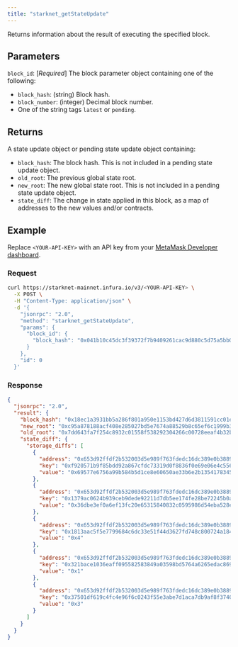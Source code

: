 ```yaml
---
title: "starknet_getStateUpdate"
---
```



Returns information about the result of executing the specified block.

## Parameters

`block_id`: [*Required*] The block parameter object containing one of the following:

- `block_hash`: (string) Block hash.
- `block_number`: (integer) Decimal block number.
- One of the string tags `latest` or `pending`.

## Returns

A state update object or pending state update object containing:

- `block_hash`: The block hash.
  This is not included in a pending state update object.
- `old_root`: The previous global state root.
- `new_root`: The new global state root.
  This is not included in a pending state update object.
- `state_diff`: The change in state applied in this block, as a map of addresses to the new values
  and/or contracts.

## Example

Replace `<YOUR-API-KEY>` with an API key from your [MetaMask Developer dashboard](https://developer.metamask.io/).

### Request

<Tabs>
<TabItem value="curl">

```bash
curl https://starknet-mainnet.infura.io/v3/<YOUR-API-KEY> \
  -X POST \
  -H "Content-Type: application/json" \
  -d '{
    "jsonrpc": "2.0",
    "method": "starknet_getStateUpdate",
    "params": {
      "block_id": {
        "block_hash": "0x041b10c45dc3f39372f7b9409261cac9d880c5d75a5bb077d028db20b1bd76c4"
      }
    },
    "id": 0
  }'
```

</TabItem>
</Tabs>

### Response

<Tabs>
<TabItem value="JSON">

```json
{
  "jsonrpc": "2.0",
  "result": {
    "block_hash": "0x18ec1a3931bb5a286f801a950e1153bd427d6d3811591cc01e6f074615a1f76",
    "new_root": "0xc95a878188acf408e285027bd5e7674a88529b8c65ef6c1999b3569aea8bc8",
    "old_root": "0x7dd643fa7f254c8932c01558f538292304266c00728eeaf4b32b361b5d0d2dd",
    "state_diff": {
      "storage_diffs": [
        {
          "address": "0x653d92ffdf2b532003d5e989f763fdedc16dc389e0b3889398a6eb1dac0d849",
          "key": "0xf920571b9f85bdd92a867cfdc73319d0f8836f0e69e06e4c5566b6203f75cc",
          "value": "0x69577e6756a99b584b5d1ce8e60650ae33b6e2b13541783458268f07da6b38a"
        },
        {
          "address": "0x653d92ffdf2b532003d5e989f763fdedc16dc389e0b3889398a6eb1dac0d849",
          "key": "0x1379ac0624b939ceb9dede92211d7db5ee174fe28be72245b0a1a2abd81c98f",
          "value": "0x36dbe3ef0a6ef13fc20e65315840832c0595986d54eba528e22483c7746c005"
        },
        {
          "address": "0x653d92ffdf2b532003d5e989f763fdedc16dc389e0b3889398a6eb1dac0d849",
          "key": "0x1813aac5f5e7799684c6dc33e51f44d3627fd748c800724a184ed5be09b713e",
          "value": "0x4"
        },
        {
          "address": "0x653d92ffdf2b532003d5e989f763fdedc16dc389e0b3889398a6eb1dac0d849",
          "key": "0x321bace1036eaff095582583849a03598bd5764a6265edac86916b830a29d55",
          "value": "0x1"
        },
        {
          "address": "0x653d92ffdf2b532003d5e989f763fdedc16dc389e0b3889398a6eb1dac0d849",
          "key": "0x37501df619c4fc4e96f6c0243f55e3abe7d1aca7db9af8f3740ba3696b3fdac",
          "value": "0x3"
        }
      ]
    }
  }
}
```

</TabItem>
</Tabs>
